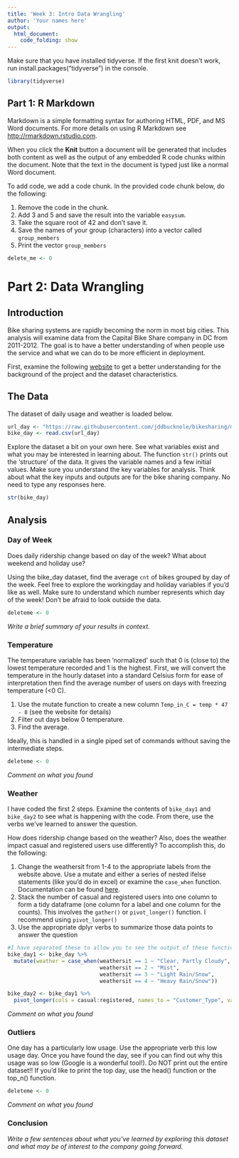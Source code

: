 ```yaml
---
title: 'Week 3: Intro Data Wrangling'
author: 'Your names here'
output: 
  html_document:
    code_folding: show
---
```


Make sure that you have installed tidyverse. If the first knit doesn't work, run install.packages("tidyverse") in the console.

```r
library(tidyverse)
```

## Part 1: R Markdown

Markdown is a simple formatting syntax for authoring HTML, PDF, and MS Word documents. For more details on using R Markdown see <http://rmarkdown.rstudio.com>.

When you click the **Knit** button a document will be generated that includes both content as well as the output of any embedded R code chunks within the document. Note that the text in the document is typed just like a normal Word document. 

To add code, we add a code chunk.  In the provided code chunk below, do the following:

1. Remove the code in the chunk.
2. Add 3 and 5 and save the result into the variable `easysum`.
3. Take the square root of 42 and don't save it.
4. Save the names of your group (characters) into a vector called `group_members`
5. Print the vector `group_members`

```r
delete_me <- 0
```

# Part 2: Data Wrangling

## Introduction

Bike sharing systems are rapidly becoming the norm in most big cities.  This analysis will examine data from the Capital Bike Share company in DC from 2011-2012. The goal is to have a better understanding of when people use the service and what we can do to be more efficient in deployment.  

First, examine the following [website](https://archive.ics.uci.edu/ml/datasets/bike+sharing+dataset) to get a better understanding for the background of the project and the dataset characteristics.  

## The Data

The dataset of daily usage and weather is loaded below.

```r
url_day <- "https://raw.githubusercontent.com/jddbucknole/bikesharing/master/bike_sharing-day.csv"
bike_day <- read.csv(url_day)
```

Explore the dataset a bit on your own here.  See what variables exist and what you may be interested in learning about. The function `str()` prints out the 'structure' of the data.  It gives the variable names and a few initial values.  Make sure you understand the key variables for analysis.  Think about what the key inputs and outputs are for the bike sharing company. No need to type any responses here.

```r
str(bike_day)
```


## Analysis

### Day of Week

Does daily ridership change based on day of the week? What about weekend and holiday use?

Using the bike_day dataset, find the average `cnt` of bikes grouped by day of the week.  Feel free to explore the workingday and holiday variables if you'd like as well. Make sure to understand which number represents which day of the week! Don't be afraid to look outside the data.

```r
deleteme <- 0

```

*Write a brief summary of your results in context.*


### Temperature

The temperature variable has been 'normalized' such that 0 is (close to) the lowest temperature recorded and 1 is the highest.  First, we will convert the temperature in the hourly dataset into a standard Celsius form for ease of interpretation then find the average number of users on days with freezing temperature (<0 C). 

1. Use the mutate function to create a new column `Temp_in_C = temp * 47 - 8` (see the website for details)
2. Filter out days below 0 temperature.
3. Find the average.

Ideally, this is handled in a single piped set of commands without saving the intermediate steps.

```r
deleteme <- 0
```

*Comment on what you found*


### Weather 

I have coded the first 2 steps.  Examine the contents of `bike_day1` and `bike_day2` to see what is happening with the code.  From there, use the verbs we've learned to answer the question.

How does ridership change based on the weather? Also, does the weather impact casual and registered users use differently? To accomplish this, do the following:

1. Change the weathersit from 1-4 to the appropriate labels from the website above.  Use a mutate and either a series of nested ifelse statements (like you'd do in excel) or examine the `case_when` function.  Documentation can be found [here]("https://dplyr.tidyverse.org/reference/case_when.html").
2. Stack the number of casual and registered users into one column to form a tidy dataframe (one column for a label and one column for the counts).  This involves the `gather()` or `pivot_longer()` function.  I recommend using `pivot_longer()`
3. Use the appropriate dplyr verbs to summarize those data points to answer the question

```r
#I have separated these to allow you to see the output of these functions.
bike_day1 <- bike_day %>%
  mutate(weather = case_when(weathersit == 1 ~ "Clear, Partly Cloudy",
                             weathersit == 2 ~ "Mist",
                             weathersit == 3 ~ "Light Rain/Snow",
                             weathersit == 4 ~ "Heavy Rain/Snow")) 

bike_day2 <- bike_day1 %>%
  pivot_longer(cols = casual:registered, names_to = "Customer_Type", values_to = "Riders")
```

*Comment on what you found*


### Outliers

One day has a particularly low usage.  Use the appropriate verb this low usage day.  Once you have found the day, see if you can find out why this usage was so low (Google is a wonderful tool!). Do NOT print out the entire dataset!! If you'd like to print the top day, use the head() function or the top_n() function.

```r
deleteme <- 0
```

*Comment on what you found*


### Conclusion

*Write a few sentences about what you've learned by exploring this dataset and what may be of interest to the company going forward.*
